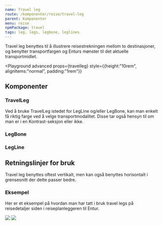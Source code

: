 ```yaml
---
name: Travel leg
route: /komponenter/reise/travel-leg
parent: Komponenter
menu: reise
npmPackage: travel
tags: leg, legs, legbone, leglines
---
```



<PageHeader>
  Travel leg benyttes til å illustrere reisestrekningen mellom to destinasjoner,
  og benytter transportfargen og Enturs mønster til det aktuelle
  transportmidlet.
</PageHeader>

<Playground
advanced props={travelleg}
style={{height:"10rem", alignItems:"normal", padding:"1rem"}}
>
  <TravelLeg transport="bus" direction="vertical"></TravelLeg>

</Playground>

## Komponenter

### TravelLeg

<ImportStatement imports="TravelLeg" />

<Props of={TravelLeg} />

Ved å bruke TravelLeg istedet for LegLine og/eller LegBone, kan man enkelt få riktig farge ved å velge transportmodalitet.
Disse tar også hensyn til om man er i en Kontrast-seksjon eller ikke.

### LegBone

<ImportStatement imports="LegBone" />

<Props of={LegBone} />

### LegLine

<ImportStatement imports="LegLine" />

<Props of={LegLine} />

## Retningslinjer for bruk

Travel leg benyttes oftest vertikalt, men kan også benyttes horisontalt i grensesnitt der dette passer bedre.

### Eksempel

Her er et eksempel på hvordan man har tatt i bruk travel legs på reisedetaljer siden i reiseplanleggeren til Entur.

<GridContainer spacing="large">
  <GridItem snall={12} medium={6} large={4}>
    <img src={ex1} style={{ border: `2px solid  ${colors.greys.grey80}` }} />
  </GridItem>
  <GridItem small={12} medium={6} large={4}>
    <img src={ex2} style={{ border: `2px solid  ${colors.greys.grey80}` }} />
  </GridItem>
</GridContainer>

